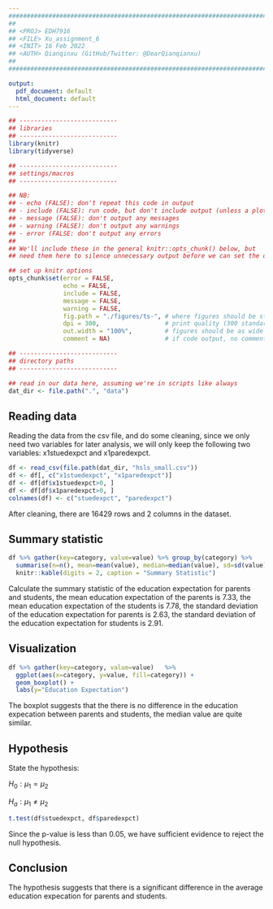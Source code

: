 ```yaml
---
################################################################################
##
## <PROJ> EDH7916
## <FILE> Xu_assignment_6
## <INIT> 16 Feb 2022
## <AUTH> Qianqinxu (GitHub/Twitter: @DearQianqianxu)
##
################################################################################

output:
  pdf_document: default
  html_document: default
---
```



```r
## ---------------------------
## libraries
## ---------------------------
library(knitr)
library(tidyverse)

## ---------------------------
## settings/macros
## ---------------------------

## NB:
## - echo (FALSE): don't repeat this code in output
## - include (FALSE): run code, but don't include output (unless a plot)
## - message (FALSE): don't output any messages
## - warning (FALSE): don't output any warnings
## - error (FALSE: don't output any errors
##
## We'll include these in the general knitr::opts_chunk() below, but
## need them here to silence unnecessary output before we can set the options

## set up knitr options
opts_chunk$set(error = FALSE,
               echo = FALSE,
               include = FALSE,
               message = FALSE,
               warning = FALSE,
               fig.path = "./figures/ts-", # where figures should be stored
               dpi = 300,                  # print quality (300 standard for print)
               out.width = "100%",         # figures should be as wide as margins
               comment = NA)               # if code output, no comment char on LHS

## ---------------------------
## directory paths
## ---------------------------

## read in our data here, assuming we're in scripts like always
dat_dir <- file.path(".", "data")
```


## Reading data 
Reading the data from the csv file, and do some cleaning, since we only need two variables for later analysis, we will only keep the following two variables: x1stuedexpct and x1paredexpct.

```r
df <- read_csv(file.path(dat_dir, "hsls_small.csv"))
df <- df[, c("x1stuedexpct", "x1paredexpct")]
df <- df[df$x1stuedexpct>0, ]
df <- df[df$x1paredexpct>0, ]
colnames(df) <- c("stuedexpct", "paredexpct")
```

After cleaning, there are 16429 rows and 2 columns in the dataset.

## Summary statistic

```r
df %>% gather(key=category, value=value) %>% group_by(category) %>%
  summarise(n=n(), mean=mean(value), median=median(value), sd=sd(value)) %>%
  knitr::kable(digits = 2, caption = "Summary Statistic")
```

Calculate the summary statistic of the education expectation for parents and students, the mean education expectation of the parents is 7.33, the mean education expectation of the students is 7.78,  the standard deviation of the education expectation for parents is 2.63, the standard deviation of the education expectation for students is 2.91.

## Visualization

```r
df %>% gather(key=category, value=value)   %>%
  ggplot(aes(x=category, y=value, fill=category)) +
  geom_boxplot() +
  labs(y="Education Expectation")
```

The boxplot suggests that the there is no difference in the education expecation between parents and students, the median value are quite similar.


## Hypothesis

State the hypothesis:

$H_0: \mu_1=\mu_2$

$H_a: \mu_1\neq\mu_2$

```r
t.test(df$stuedexpct, df$paredexpct)
```

Since the p-value is less than 0.05, we have sufficient evidence to reject the null hypothesis.

## Conclusion
The hypothesis suggests that there is a significant difference in the average education expecation for parents and students.